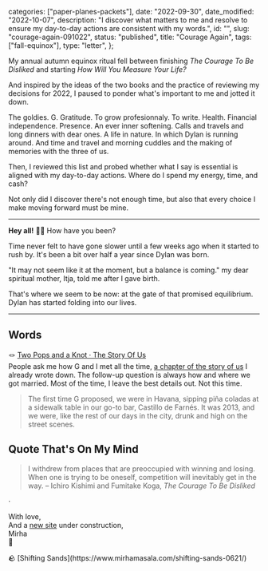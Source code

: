
  categories: ["paper-planes-packets"],
  date: "2022-09-30",
  date_modified: "2022-10-07",
  description:
    "I discover what matters to me and resolve to ensure my day-to-day actions are consistent with my words.",
  id: "",
  slug: "courage-again-091022",
  status: "published",
  title: "Courage Again",
  tags: ["fall-equinox"],
  type: "letter",
};


My annual autumn equinox ritual fell between finishing _The Courage To Be Disliked_ and starting _How Will You Measure Your Life?_

And inspired by the ideas of the two books and the practice of reviewing my decisions for 2022, I paused to ponder what's important to me and jotted it down.

The goldies. G. Gratitude. To grow profesionnaly. To write. Health. Financial independence. Presence. An ever inner softening. Calls and travels and long dinners with dear ones. A life in nature. In which Dylan is running around. And time and travel and morning cuddles and the making of memories with the three of us.

Then, I reviewed this list and probed whether what I say is essential is aligned with my day-to-day actions. Where do I spend my energy, time, and cash?

Not only did I discover there's not enough time, but also that every choice I make moving forward must be mine.

---

**Hey all!** 🍁✨ How have you been?

Time never felt to have gone slower until a few weeks ago when it started to rush by. It's been a bit over half a year since Dylan was born.

"It may not seem like it at the moment, but a balance is coming." my dear spiritual mother, Itja, told me after I gave birth.

That's where we seem to be now: at the gate of that promised equilibrium. Dylan has started folding into our lives.

---

## Words

🪢 [Two Pops and a Knot · The Story Of Us](/posts/the-story-of-us#two-pops-and-a-knot/)\
People ask me how G and I met all the time, [a chapter of the story of us](/posts/the-story-of-us) I already wrote down. The follow-up question is always how and where we got married. Most of the time, I leave the best details out. Not this time.

> The first time G proposed, we were in Havana, sipping piña coladas at a sidewalk table in our go-to bar, Castillo de Farnés. It was 2013, and we were, like the rest of our days in the city, drunk and high on the street scenes.

## Quote That's On My Mind

> I withdrew from places that are preoccupied with winning and losing. When one is trying to be oneself, competition will inevitably get in the way. – Ichiro Kishimi and Fumitake Koga, _The Courage To Be Disliked_

<div>·</div>

With love,\
And a [new site](/) under construction,\
Mirha\
🦁

<PostFooter>
  🪨 [Shifting Sands](https://www.mirhamasala.com/shifting-sands-0621/)
</PostFooter>
